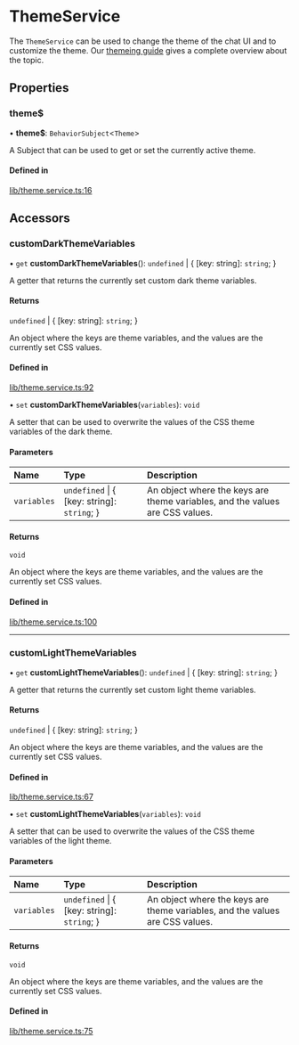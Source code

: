# ThemeService

The `ThemeService` can be used to change the theme of the chat UI and to customize the theme. Our [themeing guide](../concepts/themeing-and-css.mdx) gives a complete overview about the topic.

## Properties

### theme$

• **theme$**: `BehaviorSubject`<`Theme`\>

A Subject that can be used to get or set the currently active theme.

#### Defined in

[lib/theme.service.ts:16](https://github.com/GetStream/stream-chat-angular/blob/88a62a8/projects/stream-chat-angular/src/lib/theme.service.ts#L16)

## Accessors

### customDarkThemeVariables

• `get` **customDarkThemeVariables**(): `undefined` \| { [key: string]: `string`;  }

A getter that returns the currently set custom dark theme variables.

#### Returns

`undefined` \| { [key: string]: `string`;  }

An object where the keys are theme variables, and the values are the currently set CSS values.

#### Defined in

[lib/theme.service.ts:92](https://github.com/GetStream/stream-chat-angular/blob/88a62a8/projects/stream-chat-angular/src/lib/theme.service.ts#L92)

• `set` **customDarkThemeVariables**(`variables`): `void`

A setter that can be used to overwrite the values of the CSS theme variables of the dark theme.

#### Parameters

| Name | Type | Description |
| :------ | :------ | :------ |
| `variables` | `undefined` \| { [key: string]: `string`;  } | An object where the keys are theme variables, and the values are CSS values. |

#### Returns

`void`

An object where the keys are theme variables, and the values are the currently set CSS values.

#### Defined in

[lib/theme.service.ts:100](https://github.com/GetStream/stream-chat-angular/blob/88a62a8/projects/stream-chat-angular/src/lib/theme.service.ts#L100)

___

### customLightThemeVariables

• `get` **customLightThemeVariables**(): `undefined` \| { [key: string]: `string`;  }

A getter that returns the currently set custom light theme variables.

#### Returns

`undefined` \| { [key: string]: `string`;  }

An object where the keys are theme variables, and the values are the currently set CSS values.

#### Defined in

[lib/theme.service.ts:67](https://github.com/GetStream/stream-chat-angular/blob/88a62a8/projects/stream-chat-angular/src/lib/theme.service.ts#L67)

• `set` **customLightThemeVariables**(`variables`): `void`

A setter that can be used to overwrite the values of the CSS theme variables of the light theme.

#### Parameters

| Name | Type | Description |
| :------ | :------ | :------ |
| `variables` | `undefined` \| { [key: string]: `string`;  } | An object where the keys are theme variables, and the values are CSS values. |

#### Returns

`void`

An object where the keys are theme variables, and the values are the currently set CSS values.

#### Defined in

[lib/theme.service.ts:75](https://github.com/GetStream/stream-chat-angular/blob/88a62a8/projects/stream-chat-angular/src/lib/theme.service.ts#L75)
